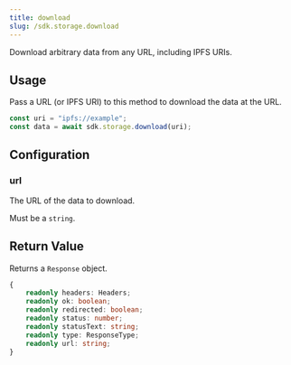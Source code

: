 ```yaml
---
title: download
slug: /sdk.storage.download
---
```


Download arbitrary data from any URL, including IPFS URIs.

## Usage

Pass a URL (or IPFS URI) to this method to download the data at the URL.

```jsx
const uri = "ipfs://example";
const data = await sdk.storage.download(uri);
```

## Configuration

### url

The URL of the data to download.

Must be a `string`.

## Return Value

Returns a `Response` object.

```typescript
{
    readonly headers: Headers;
    readonly ok: boolean;
    readonly redirected: boolean;
    readonly status: number;
    readonly statusText: string;
    readonly type: ResponseType;
    readonly url: string;
}
```

